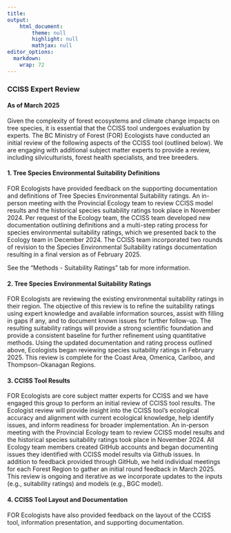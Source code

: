 ```yaml
---
title: 
output: 
    html_document:
        theme: null
        highlight: null
        mathjax: null
editor_options: 
  markdown: 
    wrap: 72
---
```


### CCISS Expert Review

#### As of March 2025

Given the complexity of forest ecosystems and climate change impacts on
tree species, it is essential that the CCISS tool undergoes evaluation
by experts. The BC Ministry of Forest (FOR) Ecologists have conducted an
initial review of the following aspects of the CCISS tool (outlined
below). We are engaging with additional subject matter experts to
provide a review, including silviculturists, forest health specialists,
and tree breeders.

#### 1. Tree Species Environmental Suitability Definitions

FOR Ecologists have provided feedback on the supporting documentation
and definitions of Tree Species Environmental Suitability ratings. An
in-person meeting with the Provincial Ecology team to review CCISS model
results and the historical species suitability ratings took place in
November 2024. Per request of the Ecology team, the CCISS team developed
new documentation outlining definitions and a multi-step rating process
for species environmental suitability ratings, which we presented back
to the Ecology team in December 2024. The CCISS team incorporated two
rounds of revision to the Species Environmental Suitability ratings
documentation resulting in a final version as of February 2025.

See the "Methods - Suitability Ratings" tab for more information.

#### 2. Tree Species Environmental Suitability Ratings

FOR Ecologists are reviewing the existing environmental suitability
ratings in their region. The objective of this review is to refine the
suitability ratings using expert knowledge and available information
sources, assist with filling in gaps if any, and to document known issues
for further follow-up. The resulting suitability ratings will provide a
strong scientific foundation and provide a consistent baseline for
further refinement using quantitative methods. Using the updated
documentation and rating process outlined above, Ecologists began
reviewing species suitability ratings in February 2025. This review is
complete for the Coast Area, Omenica, Cariboo, and Thompson-Okanagan
Regions.

#### 3. CCISS Tool Results

FOR Ecologists are core subject matter experts for CCISS and we have
engaged this group to perform an initial review of CCISS tool results.
The Ecologist review will provide insight into the CCISS tool’s
ecological accuracy and alignment with current ecological knowledge,
help identify issues, and inform readiness for broader implementation.
An in-person meeting with the Provincial Ecology team to review CCISS
model results and the historical species suitability ratings took place
in November 2024. All Ecology team members created GitHub accounts and
began documenting issues they identified with CCISS model results via
Github issues. In addition to feedback provided through GitHub, we held
individual meetings for each Forest Region to gather an initial round
feedback in March 2025. This review is ongoing and iterative as we
incorporate updates to the inputs (e.g., suitability ratings) and models
(e.g., BGC model).

#### 4. CCISS Tool Layout and Documentation

FOR Ecologists have also provided feedback on the layout of the CCISS
tool, information presentation, and supporting documentation.
